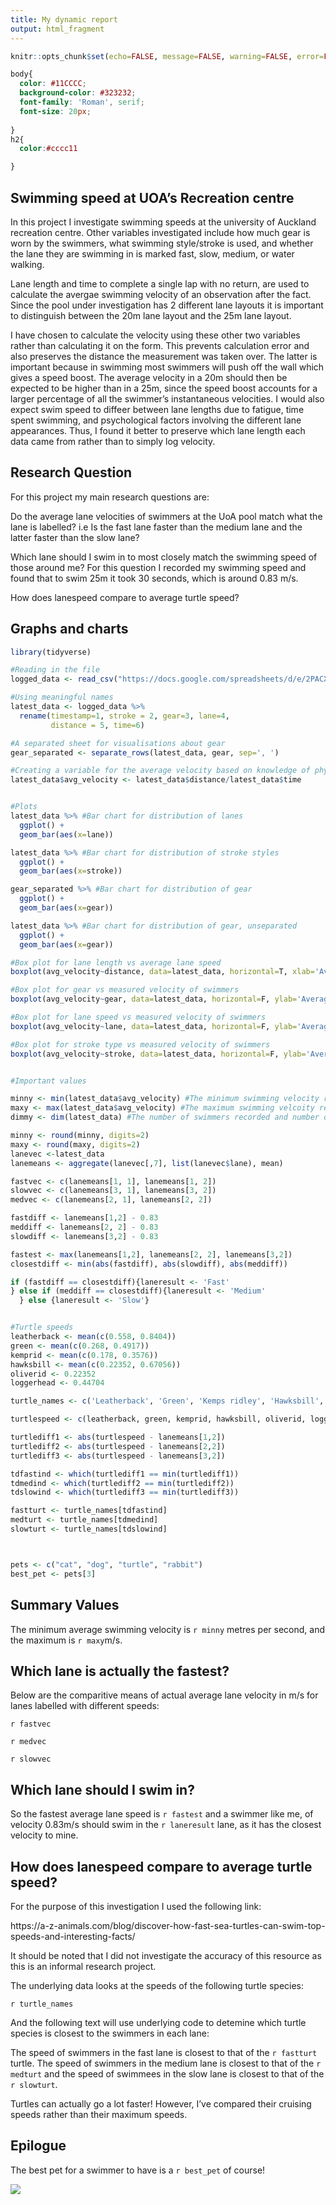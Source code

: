 ---
title: My dynamic report
output: html_fragment
---

```{r setup, include=FALSE}
knitr::opts_chunk$set(echo=FALSE, message=FALSE, warning=FALSE, error=FALSE)

```

```{css}

body{
  color: #11CCCC;
  background-color: #323232;
  font-family: 'Roman', serif;
  font-size: 20px;
  
}
h2{
  color:#cccc11

}

```


## Swimming speed at UOA's Recreation centre

In this project I investigate swimming speeds at the university of Auckland recreation centre. Other variables investigated include how much gear is worn by 
the swimmers, what swimming style/stroke is used, and whether the lane they are swimming in is marked fast, slow, medium, or water walking. 

Lane length and time to complete a single lap with no return, are used to calculate the avergae swimming velocity of an observation after the fact. Since the pool under investigation has 2 different lane layouts it is important to distinguish between the 20m lane layout and the 25m lane layout. 

I have chosen to calculate the velocity using these other two variables rather than calculating it on the form. This prevents calculation error and also preserves the distance the measurement was taken over. The latter is important because in swimming most swimmers will push off the wall which gives a speed boost. The average velocity in a 20m should then be expected to be higher than in a 25m, since the speed boost accounts for a larger percentage of all the swimmer's instantaneous velocities. I would also expect swim speed to diffeer between lane lengths due to fatigue, time spent swimming, and psychological factors involving the different lane appearances. Thus, I found it better to preserve which lane length each data came from rather than to simply log velocity. 

## Research Question

For this project my main research questions are: 

Do the average lane velocities of swimmers at the UoA pool match what the lane is labelled? i.e Is the fast lane faster than the medium lane and the latter faster than the slow lane? 

Which lane should I swim in to most closely match the swimming speed of those around me? For this question I recorded my swimming speed and found that to swim 25m it took 30 seconds, which is around 0.83 m/s. 

How does lanespeed compare to average turtle speed? 

## Graphs and charts

```{r}

library(tidyverse)

#Reading in the file
logged_data <- read_csv("https://docs.google.com/spreadsheets/d/e/2PACX-1vQJaNnksMZihCGIussR83rOY96yWpiISwRbhcGi3gYWnpiH75r7unCRwTedVSqnrBNz5HeN4Q0gzGLI/pub?output=csv")

#Using meaningful names
latest_data <- logged_data %>% 
  rename(timestamp=1, stroke = 2, gear=3, lane=4,
         distance = 5, time=6)

#A separated sheet for visualisations about gear
gear_separated <- separate_rows(latest_data, gear, sep=', ')

#Creating a variable for the average velocity based on knowledge of physics
latest_data$avg_velocity <- latest_data$distance/latest_data$time


#Plots
latest_data %>% #Bar chart for distribution of lanes
  ggplot() + 
  geom_bar(aes(x=lane))

latest_data %>% #Bar chart for distribution of stroke styles
  ggplot() + 
  geom_bar(aes(x=stroke))

gear_separated %>% #Bar chart for distribution of gear
  ggplot() + 
  geom_bar(aes(x=gear))

latest_data %>% #Bar chart for distribution of gear, unseparated
  ggplot() + 
  geom_bar(aes(x=gear))

#Box plot for lane length vs average lane speed
boxplot(avg_velocity~distance, data=latest_data, horizontal=T, xlab='Average velocity in m/s')

#Box plot for gear vs measured velocity of swimmers
boxplot(avg_velocity~gear, data=latest_data, horizontal=F, ylab='Average velocity in m/s')

#Box plot for lane speed vs measured velocity of swimmers
boxplot(avg_velocity~lane, data=latest_data, horizontal=F, ylab='Average velocity in m/s')

#Box plot for stroke type vs measured velocity of swimmers
boxplot(avg_velocity~stroke, data=latest_data, horizontal=F, ylab='Average velocity in m/s')


#Important values

minny <- min(latest_data$avg_velocity) #The minimum swimming velocity recorded
maxy <- max(latest_data$avg_velocity) #The maximum swimming velcoity recorded
dimmy <- dim(latest_data) #The number of swimmers recorded and number of values logged

minny <- round(minny, digits=2)
maxy <- round(maxy, digits=2)
lanevec <-latest_data 
lanemeans <- aggregate(lanevec[,7], list(lanevec$lane), mean)

fastvec <- c(lanemeans[1, 1], lanemeans[1, 2])
slowvec <- c(lanemeans[3, 1], lanemeans[3, 2])
medvec <- c(lanemeans[2, 1], lanemeans[2, 2])

fastdiff <- lanemeans[1,2] - 0.83
meddiff <- lanemeans[2, 2] - 0.83
slowdiff <- lanemeans[3,2] - 0.83

fastest <- max(lanemeans[1,2], lanemeans[2, 2], lanemeans[3,2])
closestdiff <- min(abs(fastdiff), abs(slowdiff), abs(meddiff))

if (fastdiff == closestdiff){laneresult <- 'Fast'
} else if (meddiff == closestdiff){laneresult <- 'Medium'
  } else {laneresult <- 'Slow'}


#Turtle speeds
leatherback <- mean(c(0.558, 0.8404))
green <- mean(c(0.268, 0.4917))
kemprid <- mean(c(0.178, 0.3576))
hawksbill <- mean(c(0.22352, 0.67056))
oliverid <- 0.22352
loggerhead <- 0.44704

turtle_names <- c('Leatherback', 'Green', 'Kemps ridley', 'Hawksbill', 'Olive ridley', 'Loggerhead')

turtlespeed <- c(leatherback, green, kemprid, hawksbill, oliverid, loggerhead)

turtlediff1 <- abs(turtlespeed - lanemeans[1,2])
turtlediff2 <- abs(turtlespeed - lanemeans[2,2])
turtlediff3 <- abs(turtlespeed - lanemeans[3,2])

tdfastind <- which(turtlediff1 == min(turtlediff1))
tdmedind <- which(turtlediff2 == min(turtlediff2))
tdslowind <- which(turtlediff3 == min(turtlediff3))

fastturt <- turtle_names[tdfastind]
medturt <- turtle_names[tdmedind]
slowturt <- turtle_names[tdslowind]



pets <- c("cat", "dog", "turtle", "rabbit")
best_pet <- pets[3]

```

## Summary Values

The minimum average swimming velocity is `r minny` metres per second, and the maximum is `r maxy`m/s.  

##  Which lane is actually the fastest?

Below are the comparitive means of actual average lane velocity in m/s for lanes labelled with different speeds: 

`r fastvec`

`r medvec`

`r slowvec`


## Which lane should I swim in? 

So the fastest average lane speed is `r fastest` and a swimmer like me, of velocity 0.83m/s should swim in the `r laneresult` lane, as it has the closest velocity to mine.

## How does lanespeed compare to average turtle speed? 

For the purpose of this investigation I used the following link: 

https://a-z-animals.com/blog/discover-how-fast-sea-turtles-can-swim-top-speeds-and-interesting-facts/ 

It should be noted that I did not investigate the accuracy of this resource as this is an informal research project. 

The underlying data looks at the speeds of the following turtle species: 

`r turtle_names`

And the following text will use underlying code to detemine which turtle species is closest to the swimmers in each lane: 


The speed of swimmers in the fast lane is closest to that of the `r fastturt` turtle. The speed of swimmers in the medium lane is closest to that of the `r medturt` and the speed of swimmees in the slow lane is closest to that of the `r slowturt`. 

Turtles can actually go a lot faster! However, I've compared their cruising speeds rather than their maximum speeds. 


## Epilogue

The best pet for a swimmer to have is a `r best_pet` of course!

![](https://github.com/sammarsh62/stats220/blob/main/my_animated_turts.gif)
